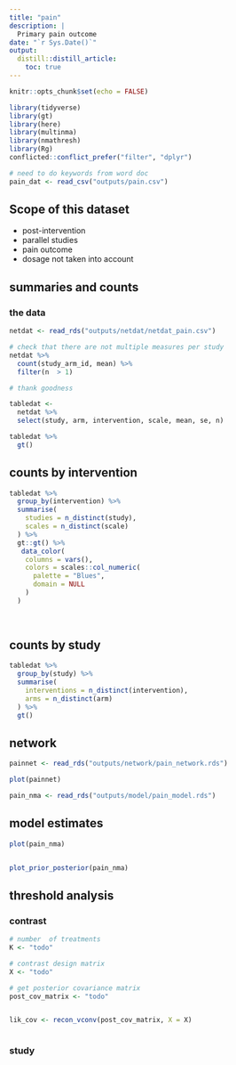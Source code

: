 ```yaml
---
title: "pain"
description: |
  Primary pain outcome
date: "`r Sys.Date()`"
output: 
  distill::distill_article:
    toc: true
---
```


```r
knitr::opts_chunk$set(echo = FALSE)
```

```r
library(tidyverse)
library(gt)
library(here)
library(multinma)
library(nmathresh)
library(Rg)
conflicted::conflict_prefer("filter", "dplyr")

```


```r
# need to do keywords from word doc
pain_dat <- read_csv("outputs/pain.csv")

```

## Scope of this dataset

- post-intervention
- parallel studies
- pain outcome 
- dosage not taken into account

## summaries and counts

### the data


```r

netdat <- read_rds("outputs/netdat/netdat_pain.csv")

```

```r
# check that there are not multiple measures per study
netdat %>% 
  count(study_arm_id, mean) %>% 
  filter(n  > 1)

# thank goodness

```


```r
tabledat <- 
  netdat %>% 
  select(study, arm, intervention, scale, mean, se, n) 
```

```r
tabledat %>% 
  gt() 

```


## counts by intervention 

```r

tabledat %>%
  group_by(intervention) %>% 
  summarise(
    studies = n_distinct(study),
    scales = n_distinct(scale)
  ) %>% 
  gt::gt() %>% 
   data_color(
    columns = vars(),
    colors = scales::col_numeric(
      palette = "Blues",
      domain = NULL
    )
  ) 
 
 

```

## counts by study

```r
tabledat %>% 
  group_by(study) %>% 
  summarise(
    interventions = n_distinct(intervention),
    arms = n_distinct(arm)
  ) %>% 
  gt()

```




## network

```r


painnet <- read_rds("outputs/network/pain_network.rds")


```

```r
plot(painnet)


```

```r
pain_nma <- read_rds("outputs/model/pain_model.rds")

```


## model estimates

```r

plot(pain_nma)



```

```r

plot_prior_posterior(pain_nma)
```


## threshold analysis

### contrast

```r
# number  of treatments
K <- "todo"

# contrast design matrix 
X <- "todo"

# get posterior covariance matrix
post_cov_matrix <- "todo"


lik_cov <- recon_vconv(post_cov_matrix, X = X)



```


### study 


